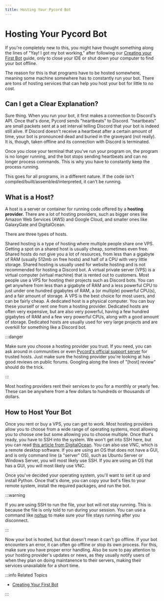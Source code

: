 ```yaml
---
title: Hosting Your Pycord Bot
---
```



# Hosting Your Pycord Bot

If you're completely new to this, you might have thought something along the lines of "Yay! I got my
bot working," after following our [Creating your First Bot](creating-your-first-bot) guide, only
to close your IDE or shut down your computer to find your bot offline.

The reason for this is that programs have to be hosted somewhere, meaning some machine somewhere has
to constantly run your bot. There are tons of hosting services that can help you host your bot for
little to no cost.

## Can I get a Clear Explanation?

Sure thing. When you run your bot, it first makes a connection to Discord's API. Once that's done,
Pycord sends "heartbeats" to Discord. "heartbeats" are small packets sent at a set interval telling
Discord that your bot is indeed still alive. If Discord doesn't receive a heartbeat after a certain
amount of time, your bot is pronounced dead and buried in the graveyard (not really). It is, though,
taken offline and its connection with Discord is terminated. 

Once you close your terminal that you've run your program on, the program is no longer running, and 
the bot stops sending heartbeats and can no longer process commands. This is why you have to constantly
keep the process running.

This goes for all programs, in a different nature. If the code isn't compiled/built/assembled/interpreted, 
it can't be running.

## What is a Host?

A host is a server or container for running code offered by a **hosting provider.** There are a lot
of hosting providers, such as bigger ones like Amazon Web Services (AWS) and Google Cloud, and smaller
ones like GalaxyGate and DigitalOcean.

There are three types of hosts.

<Tabs>
    <TabItem value="hosttype-shared" label="Shared Hosting">
        Shared hosting is a type of hosting where multiple people share one VPS. Getting a spot on
        a shared host is usually cheap, sometimes even free. Shared hosts do not give you a lot of 
        resources, from less than a gigabyte of RAM (usually 512mb on free hosts) and half of a CPU 
        with very little storage. Shared hosting is usually used for website hosting and is not 
        recommended for hosting a Discord bot.
    </TabItem>
    <TabItem value="hosttype-vps" label="VPS" default>
        A virtual private server (VPS) is a virtual computer (virtual machine) that is rented out to
        customers. Most people use a VPS for hosting their projects such as Discord bots. You can get
        anywhere from less than a gigabyte of RAM and a less powerful CPU to just under one hundred
        gigabytes of RAM, a (or multiple) powerful CPU(s), and a fair amount of storage. A VPS is the
        best choice for most users, and can be fairly cheap.
    </TabItem>
    <TabItem value="hosttype-dedicated" label="Dedicated">
        A dedicated host is a physical computer. You can buy these yourself or rent one from a hosting
        provider. Dedicated hosts are often very expensive, but are also very powerful, having a
        few hundred gigabytes of RAM and a few very powerful CPUs, along with a good amount of storage.
        Dedicated hosts are usually used for very large projects and are overkill for something like
        a Discord bot.
    </TabItem>
</Tabs>
<br/>

:::danger

Make sure you choose a hosting provider you trust. If you need, you can ask around in communities
or even [Pycord's official support server](https://pycord.dev/discord) for trusted hosts. Just make
sure the hosting provider you're looking at has good reviews on public forums. Googling along the 
lines of "[host] review" should do the trick.

:::

Most hosting providers rent their services to you for a monthly or yearly fee. These can be anywhere
from a few dollars to hundreds or thousands of dollars.

## How to Host Your Bot

Once you rent or buy a VPS, you can get to work. Most hosting providers allow you to choose from a 
wide range of operating systems, most allowing you to choose one but some allowing you to choose 
multiple. Once that's ready, you have to SSH into the system. We won't get into SSH here, but you can
read [this article from DigitalOcean](https://www.digitalocean.com/community/tutorials/ssh-essentials-working-with-ssh-servers-clients-and-keys).
You can also use VNC, which is a remote desktop software. If you are using an OS that does not have a
GUI, and is only command line (a "server" OS), such as Ubuntu Server or Windows Server, you will most
likely use SSH. If you are using an OS that has a GUI, you will most likely use VNC.

Once you've decided your operating system, you'll want to set it up and install Python. Once that's
done, you can copy your bot's files to your remote system, install the required packages, and run
the bot. 

:::warning

If you are using SSH to run the file, your bot will not stay running. This is because the file is
only told to run during your session. You can use a command like [nohup](https://en.wikipedia.org/wiki/Nohup)
to make sure your file stays running after you disconnect.

:::

Now your bot is hosted, but that doesn't mean it can't go offline. If your bot encounters an error,
it can often go offline or stop its own process. For this, make sure you have proper error handling.
Also be sure to pay attention to your hosting provider's updates or news, as they usually notify
users of when they plan on doing maintanence to their servers, making their services unavailable for
a short time.

:::info Related Topics

- [Creating Your First Bot](creating-your-first-bot)

:::